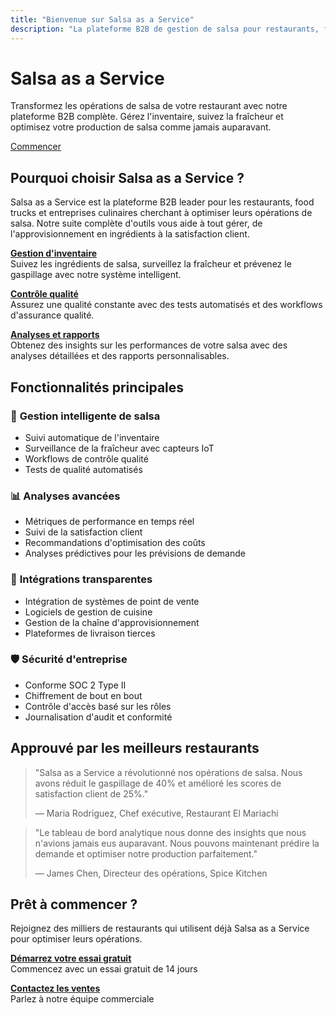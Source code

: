```yaml
---
title: "Bienvenue sur Salsa as a Service"
description: "La plateforme B2B de gestion de salsa pour restaurants, food trucks et entreprises culinaires"
---
```


# Salsa as a Service

Transformez les opérations de salsa de votre restaurant avec notre plateforme B2B complète. Gérez l'inventaire, suivez la fraîcheur et optimisez votre production de salsa comme jamais auparavant.

[Commencer](/fr/v1/demarrage)

## Pourquoi choisir Salsa as a Service ?

Salsa as a Service est la plateforme B2B leader pour les restaurants, food trucks et entreprises culinaires cherchant à optimiser leurs opérations de salsa. Notre suite complète d'outils vous aide à tout gérer, de l'approvisionnement en ingrédients à la satisfaction client.


**[Gestion d'inventaire](/features/inventory)**  
Suivez les ingrédients de salsa, surveillez la fraîcheur et prévenez le gaspillage avec notre système intelligent.

**[Contrôle qualité](/features/quality)**  
Assurez une qualité constante avec des tests automatisés et des workflows d'assurance qualité.

**[Analyses et rapports](/features/analytics)**  
Obtenez des insights sur les performances de votre salsa avec des analyses détaillées et des rapports personnalisables.



## Fonctionnalités principales

### 🥄 **Gestion intelligente de salsa**
- Suivi automatique de l'inventaire
- Surveillance de la fraîcheur avec capteurs IoT
- Workflows de contrôle qualité
- Tests de qualité automatisés

### 📊 **Analyses avancées**
- Métriques de performance en temps réel
- Suivi de la satisfaction client
- Recommandations d'optimisation des coûts
- Analyses prédictives pour les prévisions de demande

### 🔗 **Intégrations transparentes**
- Intégration de systèmes de point de vente
- Logiciels de gestion de cuisine
- Gestion de la chaîne d'approvisionnement
- Plateformes de livraison tierces

### 🛡️ **Sécurité d'entreprise**
- Conforme SOC 2 Type II
- Chiffrement de bout en bout
- Contrôle d'accès basé sur les rôles
- Journalisation d'audit et conformité

## Approuvé par les meilleurs restaurants

> "Salsa as a Service a révolutionné nos opérations de salsa. Nous avons réduit le gaspillage de 40% et amélioré les scores de satisfaction client de 25%."
>
> — Maria Rodriguez, Chef exécutive, Restaurant El Mariachi

> "Le tableau de bord analytique nous donne des insights que nous n'avions jamais eus auparavant. Nous pouvons maintenant prédire la demande et optimiser notre production parfaitement."
>
> — James Chen, Directeur des opérations, Spice Kitchen

## Prêt à commencer ?

Rejoignez des milliers de restaurants qui utilisent déjà Salsa as a Service pour optimiser leurs opérations.


**[Démarrez votre essai gratuit](/fr/v1/demarrage)**  
Commencez avec un essai gratuit de 14 jours

**[Contactez les ventes](/contact)**  
Parlez à notre équipe commerciale


